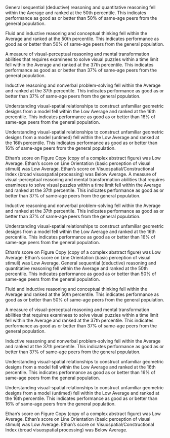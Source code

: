 General sequential (deductive) reasoning and quantitative reasoning fell within the Average and ranked at the 50th percentile. This indicates performance as good as or better than 50% of same-age peers from the general population.

Fluid and inductive reasoning and conceptual thinking fell within the Average and ranked at the 50th percentile. This indicates performance as good as or better than 50% of same-age peers from the general population.

A measure of visual-perceptual reasoning and mental transformation abilities that requires examinees to solve visual puzzles within a time limit fell within the Average and ranked at the 37th percentile. This indicates performance as good as or better than 37% of same-age peers from the general population.

Inductive reasoning and nonverbal problem-solving fell within the Average and ranked at the 37th percentile. This indicates performance as good as or better than 37% of same-age peers from the general population.

Understanding visual-spatial relationships to construct unfamiliar geometric designs from a model fell within the Low Average and ranked at the 16th percentile. This indicates performance as good as or better than 16% of same-age peers from the general population.

Understanding visual-spatial relationships to construct unfamiliar geometric designs from a model (untimed) fell within the Low Average and ranked at the 16th percentile. This indicates performance as good as or better than 16% of same-age peers from the general population.

Ethan's score on Figure Copy (copy of a complex abstract figure) was Low Average.
Ethan's score on Line Orientation (basic perception of visual stimuli) was Low Average.
Ethan's score on Visuospatial/Constructional Index (broad visuospatial processing) was Below Average.
A measure of visual-perceptual reasoning and mental transformation abilities that requires examinees to solve visual puzzles within a time limit fell within the Average and ranked at the 37th percentile. This indicates performance as good as or better than 37% of same-age peers from the general population.

Inductive reasoning and nonverbal problem-solving fell within the Average and ranked at the 37th percentile. This indicates performance as good as or better than 37% of same-age peers from the general population.

Understanding visual-spatial relationships to construct unfamiliar geometric designs from a model fell within the Low Average and ranked at the 16th percentile. This indicates performance as good as or better than 16% of same-age peers from the general population.

Ethan's score on Figure Copy (copy of a complex abstract figure) was Low Average.
Ethan's score on Line Orientation (basic perception of visual stimuli) was Low Average.
General sequential (deductive) reasoning and quantitative reasoning fell within the Average and ranked at the 50th percentile. This indicates performance as good as or better than 50% of same-age peers from the general population.

Fluid and inductive reasoning and conceptual thinking fell within the Average and ranked at the 50th percentile. This indicates performance as good as or better than 50% of same-age peers from the general population.

A measure of visual-perceptual reasoning and mental transformation abilities that requires examinees to solve visual puzzles within a time limit fell within the Average and ranked at the 37th percentile. This indicates performance as good as or better than 37% of same-age peers from the general population.

Inductive reasoning and nonverbal problem-solving fell within the Average and ranked at the 37th percentile. This indicates performance as good as or better than 37% of same-age peers from the general population.

Understanding visual-spatial relationships to construct unfamiliar geometric designs from a model fell within the Low Average and ranked at the 16th percentile. This indicates performance as good as or better than 16% of same-age peers from the general population.

Understanding visual-spatial relationships to construct unfamiliar geometric designs from a model (untimed) fell within the Low Average and ranked at the 16th percentile. This indicates performance as good as or better than 16% of same-age peers from the general population.

Ethan's score on Figure Copy (copy of a complex abstract figure) was Low Average.
Ethan's score on Line Orientation (basic perception of visual stimuli) was Low Average.
Ethan's score on Visuospatial/Constructional Index (broad visuospatial processing) was Below Average.
